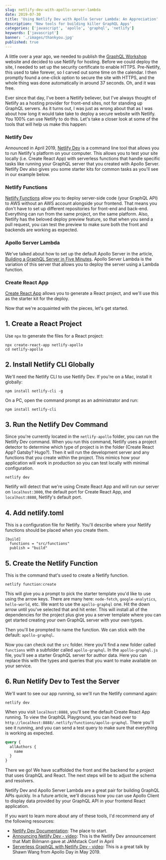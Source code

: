 ```yaml
---
slug: netlify-dev-with-apollo-server-lambda
date: 2019-07-30
title: 'Using Netlify Dev with Apollo Server Lambda: An Appreciation'
description: 'New tools for building killer GraphQL Apps'
categories: ['javascript', 'apollo', 'graphql', 'netlify']
keywords: ['javascript']
banner: './images/thankyou.jpg'
published: true
---
```


A little over a year ago, we needed to publish the [GraphQL Workshop](https://www.graphqlworkshop.com) website and decided to use Netlify for hosting. Before we could deploy the site, I needed to set up the security certificate to enable HTTPS. Pre-Netlify, this used to take forever, so I carved out some time on the calendar. I then promptly found a one-click option to secure the site with HTTPS, and the whole thing was done automatically in around 37 seconds. Oh, and it was free.

Ever since that day, I've been a Netlify believer, but I've always thought of Netlify as a hosting provider for front-end sites, not for standing up GraphQL servers. As it turns out, I was just as wrong about that as I was about how long it would take take to deploy a secure website with Netlify. You 100% can use Netlify to do this. Let's take a closer look at some of the tools that will help us make this happen:

### Netlify Dev
Announced in April 2019, [Netlify Dev](https://www.netlify.com/products/dev/) is a command line tool that allows you to run Netlify's platform on your computer. This allows you to test your site locally (i.e. Create React App) with serverless functions that handle specific tasks like running your GraphQL server that you created with Apollo Server. Netlify Dev also gives you some starter kits for common tasks as you'll see in our example below. 

### Netlify Functions
[Netlify Functions](https://www.netlify.com/products/functions/) allow you to deploy server-side code (your GraphQL API) to AWS without an AWS account alongside your frontend. That means you don't have to set up different repositories for front-end and back-end. Everything can run from the same project, on the same platform. Also, Netlify has the beloved deploy preview feature, so that when you send a pull request, you can test the preview to make sure both the front and backends are working as expected.

### Apollo Server Lambda
We've talked about how to set up the default Apollo Server in the article, [Building a GraphQL Server in Five Minutes](https://moonhighway.com/building-a-graphql-server-in-five-minutes). Apollo Server Lambda is the variation of this server that allows you to deploy the server using a Lambda function.

### Create React App
[Create React App](https://facebook.github.io/create-react-app/) allows you to generate a React project, and we'll use this as the starter kit for the deploy.

Now that we're acquainted with the pieces, let's get started.

## 1. Create a React Project

Use `npx` to generate the files for a React project:

```
npx create-react-app netlify-apollo
cd netlify-apollo
```

## 2. Install Netlify CLI Globally

We'll need the Netlify CLI to use Netlify Dev. If you're on a Mac, install it globally:

```
npm install netlify-cli -g
```

On a PC, open the command prompt as an administrator and run:

```
npm install netlify-cli
```

## 3. Run the Netlify Dev Command

Since you're currently located in the `netlify-apollo` folder, you can run the Netlify Dev command. When you run this command, Netlify uses a project detector to determine which type of project is in the folder (Create React App? Gatsby? Hugo?). Then it will run the development server and any functions that you create within the project. This mimics how your application will work in production so you can test locally with minimal configuration. 

```
netlify dev
```

Netlify will detect that we're using Create React App and will run our server on `localhost:3000`, the default port for Create React App, and `localhost:8888`, Netlify's default port.

## 4. Add netlify.toml

This is a configuration file for Netlify. You'll describe where your Netlify functions should be placed when you create them. 

```
[build]
  functions = "src/functions" 
  publish = "build"
```

## 5. Create the Netlify Function

This is the command that's used to create a Netlify function. 

```
netlify function:create
```

This will give you a prompt to pick the starter template you'd like to use using the arrow keys. There are many here: `node-fetch`, `google-analytics`, `hello-world`, etc. We want to use the `apollo-graphql` one. Hit the down arrow until you've selected that and hit enter. This will install all of the dependencies for the project plus give you a server template where you can get started creating your own GraphQL server with your own types.

Then you'll be prompted to name the function. We can stick with the default: `apollo-graphql`.

Now you can check out the `src` folder. Here you'll find a new folder called `functions` with a subfolder called `apollo-graphql`. In the `apollo-graphql.js` file, you'll see a starter GraphQL server for author data. Here you can replace this with the types and queries that you want to make available on your service. 

## 6. Run Netlify Dev to Test the Server

We'll want to see our app running, so we'll run the Netlify command again:

```
netlify dev
```

When you visit `localhost:8888`, you'll see the default Create React App running. To view the GraphQL Playground, you can head over to `http://localhost:8888/.netlify/functions/apollo-graphql`. There you'll see it running, and you can send a test query to make sure that everything is working as expected.

```graphql
query {
  allAuthors {
    name
  }
}
```

There we go! We have scaffolded the front and the backend for a project that uses GraphQL and React. The next steps will be to adjust the schema and resolvers. 

Netlify Dev and Apollo Server Lambda are a great pair for building GraphQL APIs quickly. In a future article, we'll discuss how you can use Apollo Client to display data provided by your GraphQL API in your frontend React application.

If you want to learn more about any of these tools, I'd recommend any of the following resources:

* [Netlify Dev Documentation](https://www.netlify.com/docs/cli/#netlify-dev-beta): The place to start.
* [Announcing Netlify Dev - video](https://www.youtube.com/watch?v=RL_gtVZ_79Q): This is the Netlify Dev announcement that Matt Biilmann gave at JAMstack Conf in April
* [Serverless GraphQL with Netlify Dev - video](https://www.youtube.com/watch?v=rCYOpTQReD4): This is a great talk by Shawn Wang from Apollo Day in May 2019.
